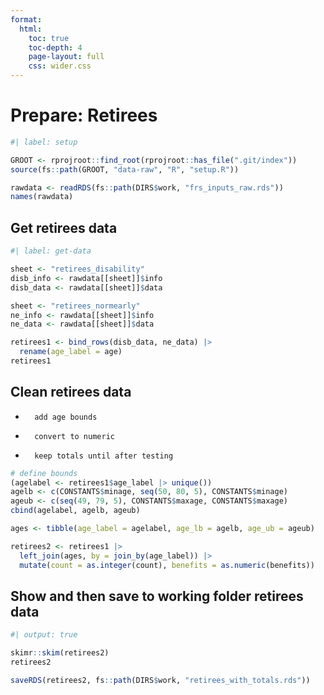 ```yaml
---
format:
  html:
    toc: true
    toc-depth: 4
    page-layout: full
    css: wider.css
---    
```


# Prepare: Retirees

```r
#| label: setup

GROOT <- rprojroot::find_root(rprojroot::has_file(".git/index"))
source(fs::path(GROOT, "data-raw", "R", "setup.R"))

rawdata <- readRDS(fs::path(DIRS$work, "frs_inputs_raw.rds"))
names(rawdata)

```

## Get retirees data

```r
#| label: get-data

sheet <- "retirees_disability"
disb_info <- rawdata[[sheet]]$info
disb_data <- rawdata[[sheet]]$data

sheet <- "retirees_normearly"
ne_info <- rawdata[[sheet]]$info
ne_data <- rawdata[[sheet]]$data

retirees1 <- bind_rows(disb_data, ne_data) |>
  rename(age_label = age)
retirees1

```


## Clean retirees data

-       add age bounds
-       convert to numeric
-       keep totals until after testing

```r

# define bounds
(agelabel <- retirees1$age_label |> unique())
agelb <- c(CONSTANTS$minage, seq(50, 80, 5), CONSTANTS$minage)
ageub <- c(seq(49, 79, 5), CONSTANTS$maxage, CONSTANTS$maxage)
cbind(agelabel, agelb, ageub)

ages <- tibble(age_label = agelabel, age_lb = agelb, age_ub = ageub)

retirees2 <- retirees1 |>
  left_join(ages, by = join_by(age_label)) |>
  mutate(count = as.integer(count), benefits = as.numeric(benefits))


```

## Show and then save to working folder retirees data

```r
#| output: true

skimr::skim(retirees2)
retirees2

saveRDS(retirees2, fs::path(DIRS$work, "retirees_with_totals.rds"))

```
